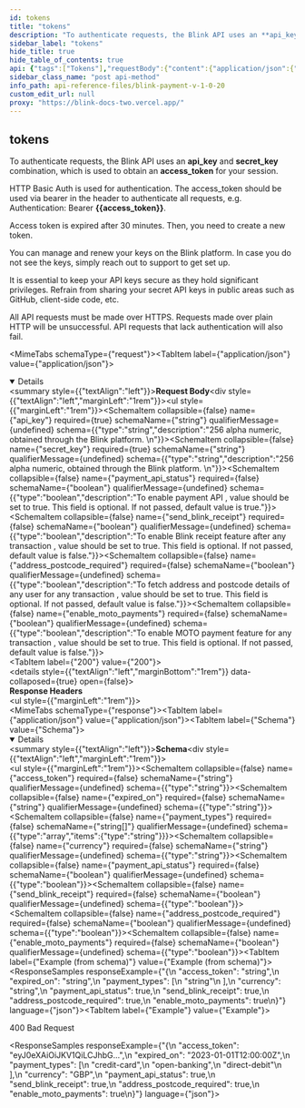 ```yaml
---
id: tokens
title: "tokens"
description: "To authenticate requests, the Blink API uses an **api_key** and **secret_key** combination, which is used to obtain an **access_token** for your session."
sidebar_label: "tokens"
hide_title: true
hide_table_of_contents: true
api: {"tags":["Tokens"],"requestBody":{"content":{"application/json":{"schema":{"type":"object","x-examples":{"Example 1":{"api_key":"{{api_key}}","secret_key":"{{secret_key}}","payment_api_status":true,"send_blink_receipt":true,"address_postcode_required":true,"enable_moto_payments":true,"card_layout":"single-line"}},"properties":{"api_key":{"type":"string","description":"256 alpha numeric, obtained through the Blink platform. \n"},"secret_key":{"type":"string","description":"256 alpha numeric, obtained through the Blink platform. \n"},"payment_api_status":{"type":"boolean","description":"To enable payment API , value should be set to true. This field is optional. If not passed, default value is true."},"send_blink_receipt":{"type":"boolean","description":"To enable Blink receipt feature after any transaction , value should be set to true. This field is optional. If not passed, default value is false."},"address_postcode_required":{"type":"boolean","description":"To fetch address and postcode details of any user for any transaction , value should be set to true. This field is optional. If not passed, default value is false."},"enable_moto_payments":{"type":"boolean","description":"To enable MOTO payment feature for any transaction , value should be set to true. This field is optional. If not passed, default value is false."}},"required":["api_key","secret_key"]},"examples":{"Example":{"value":{"api_key":"49f98f211008be298aaa244...","secret_key":"44b51da04a1ff0caa73afd...","payment_api_status":true,"send_blink_receipt":true,"address_postcode_required":true,"enable_moto_payments":true}}}},"application/xml":{"schema":{"type":"object","properties":{}}}},"description":""},"responses":{"200":{"description":"","headers":{},"content":{"application/json":{"schema":{"type":"object","x-examples":{"Example 1":{"access_token":"eyJ0eXAiOiJKV1QiLCJhbGciOiJIUzI1NiJ9.eyJtZXJjaGFudF9pZCI6NDM5OCwic2VjcmV0X2tleSI6IjYzMTBlNDhiZGQwZTQzODE0NTlhNjJiNDZkMmM0ZmQ2ZThhYjY1YTJhNGQ1MjA1YzZjM2RkZWJmYmJhZWJiZjgiLCJleHAiOjE2OTE1NzYyNDJ9.2x7nhth9SBKN_9rGCXppGO5Soqbf8PvJS_4MEAQP4Kk","expired_on":"2023-08-09T11:17:22Z","payment_types":["credit-card","open-banking"],"currency":"GBP","payment_api_status":true,"send_blink_receipt":true,"enable_moto_payments":true,"address_postcode_required":true}},"properties":{"access_token":{"type":"string"},"expired_on":{"type":"string"},"payment_types":{"type":"array","items":{"type":"string"}},"currency":{"type":"string"},"payment_api_status":{"type":"boolean"},"send_blink_receipt":{"type":"boolean"},"address_postcode_required":{"type":"boolean"},"enable_moto_payments":{"type":"boolean"}}},"examples":{"Example":{"summary":"400 Bad Request","value":{"access_token":"eyJ0eXAiOiJKV1QiLCJhbG...","expired_on":"2023-01-01T12:00:00Z","payment_types":["credit-card","open-banking","direct-debit"],"currency":"GBP","payment_api_status":true,"send_blink_receipt":true,"address_postcode_required":true,"enable_moto_payments":true}}}}}}},"description":"To authenticate requests, the Blink API uses an **api_key** and **secret_key** combination, which is used to obtain an **access_token** for your session.\n\nHTTP Basic Auth is used for authentication. The access_token should be used via bearer in the header to authenticate all requests, e.g. Authentication: Bearer **{{access_token}}**.\n\nAccess token is expired after 30 minutes. Then, you need to create a new token.\n\nYou can manage and renew your keys on the Blink platform. In case you do not see the keys, simply reach out to support to get set up.\n\nIt is essential to keep your API keys secure as they hold significant privileges. Refrain from sharing your secret API keys in public areas such as GitHub, client-side code, etc.\n\nAll API requests must be made over HTTPS. Requests made over plain HTTP will be unsuccessful. API requests that lack authentication will also fail.","parameters":[],"operationId":"tokens","security":[],"method":"post","path":"/api/pay/v1/tokens","servers":[{"url":"https://secure.blinkpayment.co.uk"},{"url":"https://gateway2.blinkpayment.co.uk"}],"securitySchemes":{"Authorization":{"type":"apiKey","in":"header","description":"All requests apart from /api/pay/v1/tokens require an authorization header in the form of a bearer access_token. See the token endpoint documentation for further information.","name":"Authorization"}},"jsonRequestBodyExample":{"api_key":"string","secret_key":"string","payment_api_status":true,"send_blink_receipt":true,"address_postcode_required":true,"enable_moto_payments":true},"info":{"title":"Blink Payment v1.0.20","description":"Blink Payment API Docs","version":"1.0.0","contact":{"name":"Blink Payment","email":"developers@blinkpayment.co.uk","url":"blinkpayment.co.uk"},"license":{"name":"MIT License","url":"https://opensource.org/licenses/MIT"}},"postman":{"name":"tokens","description":{"content":"To authenticate requests, the Blink API uses an **api_key** and **secret_key** combination, which is used to obtain an **access_token** for your session.\n\nHTTP Basic Auth is used for authentication. The access_token should be used via bearer in the header to authenticate all requests, e.g. Authentication: Bearer **{{access_token}}**.\n\nAccess token is expired after 30 minutes. Then, you need to create a new token.\n\nYou can manage and renew your keys on the Blink platform. In case you do not see the keys, simply reach out to support to get set up.\n\nIt is essential to keep your API keys secure as they hold significant privileges. Refrain from sharing your secret API keys in public areas such as GitHub, client-side code, etc.\n\nAll API requests must be made over HTTPS. Requests made over plain HTTP will be unsuccessful. API requests that lack authentication will also fail.","type":"text/plain"},"url":{"path":["api","pay","v1","tokens"],"host":["{{baseUrl}}"],"query":[],"variable":[]},"header":[{"key":"Content-Type","value":"application/json"},{"key":"Accept","value":"application/json"}],"method":"POST","body":{"mode":"raw","raw":"\"\"","options":{"raw":{"language":"json"}}}}}
sidebar_class_name: "post api-method"
info_path: api-reference-files/blink-payment-v-1-0-20
custom_edit_url: null
proxy: "https://blink-docs-two.vercel.app/"
---
```



## tokens



To authenticate requests, the Blink API uses an **api_key** and **secret_key** combination, which is used to obtain an **access_token** for your session.

HTTP Basic Auth is used for authentication. The access_token should be used via bearer in the header to authenticate all requests, e.g. Authentication: Bearer **{{access_token}}**.

Access token is expired after 30 minutes. Then, you need to create a new token.

You can manage and renew your keys on the Blink platform. In case you do not see the keys, simply reach out to support to get set up.

It is essential to keep your API keys secure as they hold significant privileges. Refrain from sharing your secret API keys in public areas such as GitHub, client-side code, etc.

All API requests must be made over HTTPS. Requests made over plain HTTP will be unsuccessful. API requests that lack authentication will also fail.

<MimeTabs schemaType={"request"}><TabItem label={"application/json"} value={"application/json"}><details style={{}} data-collapsed={false} open={true}><summary style={{"textAlign":"left"}}><strong>Request Body</strong></summary><div style={{"textAlign":"left","marginLeft":"1rem"}}></div><ul style={{"marginLeft":"1rem"}}><SchemaItem collapsible={false} name={"api_key"} required={true} schemaName={"string"} qualifierMessage={undefined} schema={{"type":"string","description":"256 alpha numeric, obtained through the Blink platform. \n"}}></SchemaItem><SchemaItem collapsible={false} name={"secret_key"} required={true} schemaName={"string"} qualifierMessage={undefined} schema={{"type":"string","description":"256 alpha numeric, obtained through the Blink platform. \n"}}></SchemaItem><SchemaItem collapsible={false} name={"payment_api_status"} required={false} schemaName={"boolean"} qualifierMessage={undefined} schema={{"type":"boolean","description":"To enable payment API , value should be set to true. This field is optional. If not passed, default value is true."}}></SchemaItem><SchemaItem collapsible={false} name={"send_blink_receipt"} required={false} schemaName={"boolean"} qualifierMessage={undefined} schema={{"type":"boolean","description":"To enable Blink receipt feature after any transaction , value should be set to true. This field is optional. If not passed, default value is false."}}></SchemaItem><SchemaItem collapsible={false} name={"address_postcode_required"} required={false} schemaName={"boolean"} qualifierMessage={undefined} schema={{"type":"boolean","description":"To fetch address and postcode details of any user for any transaction , value should be set to true. This field is optional. If not passed, default value is false."}}></SchemaItem><SchemaItem collapsible={false} name={"enable_moto_payments"} required={false} schemaName={"boolean"} qualifierMessage={undefined} schema={{"type":"boolean","description":"To enable MOTO payment feature for any transaction , value should be set to true. This field is optional. If not passed, default value is false."}}></SchemaItem></ul></details></TabItem></MimeTabs><div><ApiTabs><TabItem label={"200"} value={"200"}><div></div><details style={{"textAlign":"left","marginBottom":"1rem"}} data-collaposed={true} open={false}><summary style={{}}><strong>Response Headers</strong></summary><ul style={{"marginLeft":"1rem"}}></ul></details><div><MimeTabs schemaType={"response"}><TabItem label={"application/json"} value={"application/json"}><SchemaTabs><TabItem label={"Schema"} value={"Schema"}><details style={{}} data-collapsed={false} open={true}><summary style={{"textAlign":"left"}}><strong>Schema</strong></summary><div style={{"textAlign":"left","marginLeft":"1rem"}}></div><ul style={{"marginLeft":"1rem"}}><SchemaItem collapsible={false} name={"access_token"} required={false} schemaName={"string"} qualifierMessage={undefined} schema={{"type":"string"}}></SchemaItem><SchemaItem collapsible={false} name={"expired_on"} required={false} schemaName={"string"} qualifierMessage={undefined} schema={{"type":"string"}}></SchemaItem><SchemaItem collapsible={false} name={"payment_types"} required={false} schemaName={"string[]"} qualifierMessage={undefined} schema={{"type":"array","items":{"type":"string"}}}></SchemaItem><SchemaItem collapsible={false} name={"currency"} required={false} schemaName={"string"} qualifierMessage={undefined} schema={{"type":"string"}}></SchemaItem><SchemaItem collapsible={false} name={"payment_api_status"} required={false} schemaName={"boolean"} qualifierMessage={undefined} schema={{"type":"boolean"}}></SchemaItem><SchemaItem collapsible={false} name={"send_blink_receipt"} required={false} schemaName={"boolean"} qualifierMessage={undefined} schema={{"type":"boolean"}}></SchemaItem><SchemaItem collapsible={false} name={"address_postcode_required"} required={false} schemaName={"boolean"} qualifierMessage={undefined} schema={{"type":"boolean"}}></SchemaItem><SchemaItem collapsible={false} name={"enable_moto_payments"} required={false} schemaName={"boolean"} qualifierMessage={undefined} schema={{"type":"boolean"}}></SchemaItem></ul></details></TabItem><TabItem label={"Example (from schema)"} value={"Example (from schema)"}><ResponseSamples responseExample={"{\n  \"access_token\": \"string\",\n  \"expired_on\": \"string\",\n  \"payment_types\": [\n    \"string\"\n  ],\n  \"currency\": \"string\",\n  \"payment_api_status\": true,\n  \"send_blink_receipt\": true,\n  \"address_postcode_required\": true,\n  \"enable_moto_payments\": true\n}"} language={"json"}></ResponseSamples></TabItem><TabItem label={"Example"} value={"Example"}><p> 400 Bad Request</p><ResponseSamples responseExample={"{\n  \"access_token\": \"eyJ0eXAiOiJKV1QiLCJhbG...\",\n  \"expired_on\": \"2023-01-01T12:00:00Z\",\n  \"payment_types\": [\n    \"credit-card\",\n    \"open-banking\",\n    \"direct-debit\"\n  ],\n  \"currency\": \"GBP\",\n  \"payment_api_status\": true,\n  \"send_blink_receipt\": true,\n  \"address_postcode_required\": true,\n  \"enable_moto_payments\": true\n}"} language={"json"}></ResponseSamples></TabItem></SchemaTabs></TabItem></MimeTabs></div></TabItem></ApiTabs></div>
      